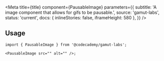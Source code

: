 
<Meta
  title={title}
  component={PausableImage}
  parameters={{
    subtitle: 'A image component that allows for gifs to be pausable.',
    source: 'gamut-labs',
    status: 'current',
    docs: { inlineStories: false, iframeHeight: 580 },
  }}
/>

## Usage

```tsx
import { PausableImage } from '@codecademy/gamut-labs';

<PausableImage src="" alt="" />;
```

